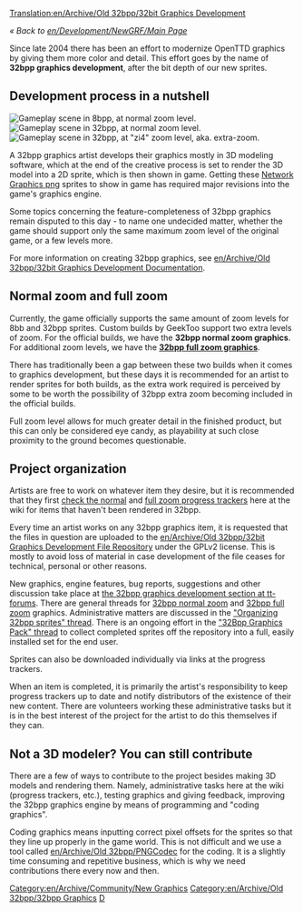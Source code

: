 [[Translation:en/Archive/Old 32bpp/32bit Graphics Development]]

''« Back to [[en/Development/NewGRF/Main Page]]''

Since late 2004 there has been an effort to modernize OpenTTD graphics by giving them more color and detail. This effort goes by the name of '''32bpp graphics development''', after the bit depth of our new sprites.

==Development process in a nutshell==

[[File:en/Archive/Old 32bpp/8bpp opengfx normalzoom.jpeg|thumb|right|Gameplay scene in 8bpp, at normal zoom level.]]
[[File:en/Archive/Old 32bpp/32bpp normalzoom.jpeg|thumb|right|Gameplay scene in 32bpp, at normal zoom level.]]
[[File:en/Archive/Old 32bpp/32bpp fullzoom.jpeg|thumb|right|Gameplay scene in 32bpp, at "zi4" zoom level, aka. extra-zoom.]]

A 32bpp graphics artist develops their graphics mostly in 3D modeling software, which at the end of the creative process is set to render the 3D model into a 2D sprite, which is then shown in game. Getting these [https://www.wikipedia.org/wiki/Portable Network Graphics png] sprites to show in game has required major revisions into the game's graphics engine.

Some topics concerning the feature-completeness of 32bpp graphics remain disputed to this day - to name one undecided matter, whether the game should support only the same maximum zoom level of the original game, or a few levels more.

For more information on creating 32bpp graphics, see [[en/Archive/Old 32bpp/32bit Graphics Development Documentation]].

==Normal zoom and full zoom==

Currently, the game officially supports the same amount of zoom levels for 8bb and 32bpp sprites. Custom builds by GeekToo support two extra levels of zoom. For the official builds, we have the '''32bpp normal zoom graphics'''. For additional zoom levels, we have the '''[[en/Community/NewGRF/Playing with 32 bpp graphics|32bpp full zoom graphics]]'''.

There has traditionally been a gap between these two builds when it comes to graphics development, but these days it is recommended for an artist to render sprites for both builds, as the extra work required is perceived by some to be worth the possibility of 32bpp extra zoom becoming included in the official builds.

Full zoom level allows for much greater detail in the finished product, but this can only be considered eye candy, as playability at such close proximity to the ground becomes questionable.

==Project organization==

Artists are free to work on whatever item they desire, but it is recommended that they first [[en/Archive/Old 32bpp/32bpp graphics development tracker|check the normal]] and [[en/Archive/Old 32bpp/32bpp graphics development tracker (extra zoom)|full zoom progress trackers]] here at the wiki for items that haven't been rendered in 32bpp.

Every time an artist works on any 32bpp graphics item, it is requested that the files in question are uploaded to the [[en/Archive/Old 32bpp/32bit Graphics Development File Repository]] under the GPLv2 license. This is mostly to avoid loss of material in case development of the file ceases for technical, personal or other reasons.

New graphics, engine features, bug reports, suggestions and other discussion take place at [http://www.tt-forums.net/viewforum.php?f=36 the 32bpp graphics development section at tt-forums]. There are general threads for [http://www.tt-forums.net/viewtopic.php?f=36&t=14549 32bpp normal zoom] and [http://www.tt-forums.net/viewtopic.php?f=36&t=36474 32bpp full zoom] graphics. Administrative matters are discussed in the [http://www.tt-forums.net/viewtopic.php?f=36&t=46667 "Organizing 32bpp sprites" thread]. There is an ongoing effort in the [http://www.tt-forums.net/viewtopic.php?f=36&t=46682 "32Bpp Graphics Pack" thread] to collect completed sprites off the repository into a full, easily installed set for the end user.

Sprites can also be downloaded individually via links at the progress trackers.

When an item is completed, it is primarily the artist's responsibility to keep progress trackers up to date and notify distributors of the existence of their new content. There are volunteers working these administrative tasks but it is in the best interest of the project for the artist to do this themselves if they can.

==Not a 3D modeler? You can still contribute==

There are a few of ways to contribute to the project besides making 3D models and rendering them. Namely, administrative tasks here at the wiki (progress trackers, etc.), testing graphics and giving feedback, improving the 32bpp graphics engine by means of programming and "coding graphics".

Coding graphics means inputting correct pixel offsets for the sprites so that they line up properly in the game world. This is not difficult and we use a tool called [[en/Archive/Old 32bpp/PNGCodec]] for the coding. It is a slightly time consuming and repetitive business, which is why we need contributions there every now and then.


{{en/Archive/Old 32bpp/Navbox Graphics Development}}

[[Category:en/Archive/Community/New Graphics]][[Category:en/Archive/Old 32bpp/32bpp Graphics]][[Category:en/Archive/Old 32bpp/32bpp Graphics Developer resources|D]]